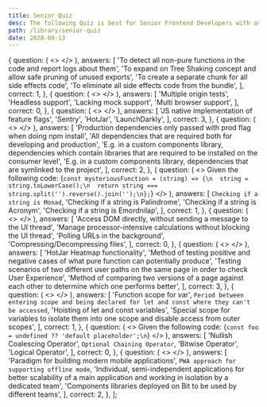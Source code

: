 ```yaml
---
title: Senior Quiz
desc: The following Quiz is best for Senior Frontend Developers with average experience of around 5+ years.
path: /library/senior-quiz
date: 2020-09-13
---
```



  {
    question: (
      <>
        <Title level={2} align="center" transform="none">
          What Is The Purpose Of sideEffects Property In Webpack?
        </Title>
      </>
    ),
    answers: [
      'To detect all non-pure functions in the code and report logs about them',
      'To expand on Tree Shaking concept and allow safe pruning of unused exports',
      'To create a separate chunk for all side effects code',
      'To eliminate all side effects code from the bundle',
    ],
    correct: 1,
  },
  {
    question: (
      <>
        <Title level={2} align="center" transform="none">
          Which Of The Following Is Cypress Bottleneck?
        </Title>
      </>
    ),
    answers: [
      'Multiple origin tests',
      'Headless support',
      'Lacking mock support',
      'Multi browser support',
    ],
    correct: 0,
  },
  {
    question: (
      <>
        <Title level={2} align="center" transform="none">
          What Would You Use For Supporting Feature Flags In A Complex System?
        </Title>
      </>
    ),
    answers: [
      'JS native implementation of feature flags',
      'Sentry',
      'HotJar',
      'LaunchDarkly',
    ],
    correct: 3,
  },
  {
    question: (
      <>
        <Title level={2} align="center" transform="none">
          What Are peerDependencies?
        </Title>
      </>
    ),
    answers: [
      'Production dependencies only passed with prod flag when doing npm install',
      'All dependencies that are required both for developing and production',
      'E.g. in a custom components library, dependencies which contain libraries that are required to be installed on the consumer level',
      'E.g. in a custom components library, dependencies that are symlinked to the project',
    ],
    correct: 2,
  },
  {
    question: (
      <>
        <Text size="preNormal">Given the following code:</Text>
        <SyntaxHighlighter>
          {`const mysteriousFunction = (string) => {\n  string = string.toLowerCase();\n  return string === string.split('').reverse().join('');\n};`}
        </SyntaxHighlighter>
        <Title level={2} align="center" transform="none">
          What Is mysteriousFunction Doing?
        </Title>
      </>
    ),
    answers: [
      `Checking if a string is Monad`,
      'Checking if a string is Palindrome',
      'Checking if a string is Acronym',
      'Checking if a string is Emordnilap',
    ],
    correct: 1,
  },
  {
    question: (
      <>
        <Title level={2} align="center" transform="none">
          What Web Worker Can't do?
        </Title>
      </>
    ),
    answers: [
      'Access DOM directly, without sending a message to the UI thread',
      'Manage processor-intensive calculations without blocking the UI thread',
      'Polling URLs in the background',
      'Compressing/Decompressing files',
    ],
    correct: 0,
  },
  {
    question: (
      <>
        <Title level={2} align="center" transform="none">
          What Is A/B Testing?
        </Title>
      </>
    ),
    answers: [
      'HotJar Heatmap functionality',
      'Method of testing positive and negative cases of what pure function can potentially produce',
      'Testing scenarios of two different user paths on the same page in order to check User Experience',
      'Method of comparing two versions of a page against each other to determine which one performs better',
    ],
    correct: 3,
  },
  {
    question: (
      <>
        <Title level={2} align="center" transform="none">
          What Is Temporal Dead Zone?
        </Title>
      </>
    ),
    answers: [
      'Function scope for var',
      `Period between entering scope and being declared for let and const where they can't be accessed`,
      'Hoisting of let and const variables',
      'Special scope for variables to isolate them into one scope and disable access from outer scopes',
    ],
    correct: 1,
  },
  {
    question: (
      <>
        <Text size="preNormal">Given the following code:</Text>
        <SyntaxHighlighter>
          {`const foo = undefined ?? 'default placeholder';\n`}
        </SyntaxHighlighter>
        <Title level={2} align="center" transform="none">
          What Is The ?? Operator Called?
        </Title>
      </>
    ),
    answers: [
      'Nullish Coalescing Operator',
      `Optional Chaining Operator`,
      'Bitwise Operator',
      'Logical Operator',
    ],
    correct: 0,
  },
  {
    question: (
      <>
        <Title level={2} align="center" transform="none">
          What Are Micro Frontends?
        </Title>
      </>
    ),
    answers: [
      'Paradigm for building modern mobile applications',
      `PWA approach for supporting offline mode`,
      'Individual, semi-independent applications for better scalability of a main application and working in isolation by a dedicated team',
      'Components libraries deployed on Bit to be used by different teams',
    ],
    correct: 2,
  },
];

<Quiz
  data={data}
  title={props.pageContext.frontmatter.title}
  desc={props.pageContext.frontmatter.desc}
/>

